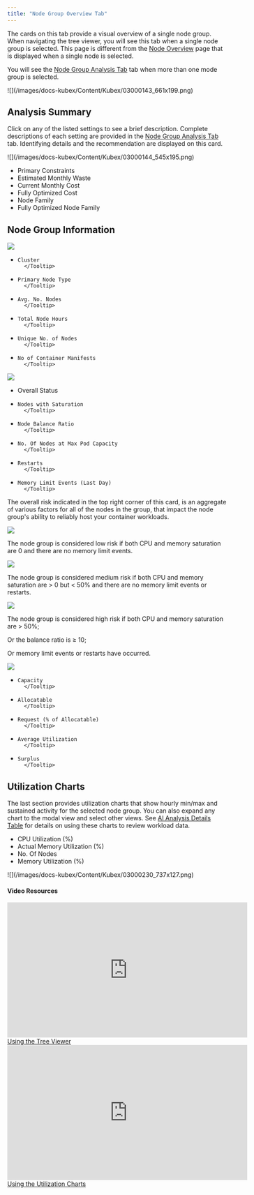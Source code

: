 ```yaml
---
title: "Node Group Overview Tab"
---
```


The cards on this tab provide a visual overview of a single node group. When navigating the tree viewer, you will see this tab when a single node group is selected. This page is different from the [Node Overview](/docs-kubex/Content/Kubex/Node-Overview-Tab) page that is displayed when a single node is selected.

You will see the [Node Group Analysis Tab](/docs-kubex/Content/Kubex/Node_Group_Analysis_Table) tab when more than one mode group is selected.


<Frame caption="Figure: Locating the Node Group Overview">
![](/images/docs-kubex/Content/Kubex/03000143_661x199.png)
</Frame>



## Analysis Summary

Click on any of the listed settings to see a brief description. Complete descriptions of each setting are provided in the [Node Group Analysis Tab](/docs-kubex/Content/Kubex/Node_Group_Analysis_Table) tab.
Identifying details and the recommendation are displayed on this card.

<div style={{ width: "100%", display:"flex", flexDirection:"row", alignItems:"center", gap:"20px"}}>
  <Frame caption="Figure: Analysis Summary Details">
    ![](/images/docs-kubex/Content/Kubex/03000144_545x195.png)
  </Frame>
  <ul style={{ width: "50%"}}>
    <li>
      <Tooltip tip="Indicates the reason that more containers cannot be added to this node group.">
      Primary Constraints
      </Tooltip>
    </li>
    <li>
      <Tooltip tip="This is the estimated wasted spend per month. If the value is negative your infrastructure may be under-provisioned.">
      Estimated Monthly Waste
      </Tooltip>
    </li>
    <li>
      <Tooltip tip="The current cost of running this node. The calculation is based on whether the primary node type has been defined.">
      Current Monthly Cost
      </Tooltip>
    </li>
    <li>
      <Tooltip tip="The cost of running this node on the optimal instance type. The calculation is based on whether the primary node type has been defined.">
      Fully Optimized Cost
      </Tooltip>
    </li>
    <li>
      <Tooltip tip='One of the following: “Compute Optimized", “General Purpose”, or “Memory Optimized”. If the node is not one of these, then this value cannot be determined and is indicated as a dash (-).'>
      Node Family
      </Tooltip>
    </li>
    <li>
      <Tooltip tip="Use this value to determine if your nodes are utilized as efficiently as possible. Both CPU and memory utilization are used to determine this ratio.">
      Fully Optimized Node Family
      </Tooltip>
    </li>
  </ul>
</div>

## Node Group Information


<div style={{ width: "100%", display:"flex", flexDirection:"row", alignItems:"center", gap:"20px"}}>
<Frame caption="Figure: Node Group Information">
 <img src="/images/docs-kubex/Content/Kubex/03000146.png" />
</Frame>
<ul style={{ width: "50%"}}>
  <li>
      <Tooltip tip="The cluster name containing the node group.">

    Cluster
      </Tooltip>
  </li>
  <li>
      <Tooltip tip="The most common instance type. For example, if there are 20 r6i.large instances and 10 m6i.large instances, the primary node type is r6i.large.">

    Primary Node Type
      </Tooltip>
  </li>
  <li>
      <Tooltip tip="The average number of nodes in the node group, for in-service instances with non-zero workload.">

    Avg. No. Nodes
      </Tooltip>
  </li>
  <li>
      <Tooltip tip="The cumulative number of hours that all nodes in the group have been up and running, with CPU or memory utilization.">

    Total Node Hours
      </Tooltip>
  </li>
  <li>
      <Tooltip tip="The total number of unique nodes that are part of this node group, . The value of node ID is used to determine if a node is unique.">

    Unique No. of Nodes
      </Tooltip>
  </li>
  <li>
      <Tooltip tip="The number of container manifests in the node group being analyzed during the last analysis run. Only containers that were part of the selected node group AND not part of another node group, in the past 7 days, are counted.">

    No of Container Manifests
      </Tooltip>
  </li>
</ul>
</div>


<div style={{ width: "100%", display:"flex", flexDirection:"row", alignItems:"center", gap:"20px"}}>
<Frame caption="Figure: Node Group Health Details">	
  <img src="/images/docs-kubex/Content/Kubex/03000145_537x180.png" />
</Frame>
<ul style={{ width: "50%"}}>
  <li>
      <Tooltip tip="The status of the selected group based on a number of factors, including restarts and CPU or memory saturation. See the description below.">
      Overall Status
      </Tooltip>
  </li>
  <li>
      <Tooltip tip="The percentage of nodes with peak CPU utilization above the configurable, saturation threshold (default: 0%) . The value is expressed as a percentage of the total number of nodes. If the value exceeds the threshold the cell is shaded red.">

    Nodes with Saturation
      </Tooltip>
  </li>
  <li>
      <Tooltip tip="The ratio of the busiest (top 10%) to least busy (bottom 10%) nodes within a node group. Use this value to assess the distribution of CPU resources across the nodes in a cluster.
    A value of between 1 to 1.5 is ideal. If the ratio exceeds a value of 2 the cell is shaded to clearly indicate that resource allocation should be investigated.">

    Node Balance Ratio
      </Tooltip>
  </li>
  <li>
      <Tooltip tip="The number of container manifests in the node group which have exceeded the working set memory limit, in the last day.">

    No. Of Nodes at Max Pod Capacity
      </Tooltip>
  </li>
  <li>
      <Tooltip tip="The number of container manifests in this node group with containers that were restarted in the last day. Only containers that were part of the selected node group AND not part of another node group, in the last day, are counted.">

    Restarts
      </Tooltip>
  </li>
  <li>
      <Tooltip tip="The number of container manifests in the node group which have exceeded the working set memory limit, in the last day.">

    Memory Limit Events (Last Day)
      </Tooltip>
  </li>
</ul>
</div>


The overall risk indicated in the top right corner of this card, is an aggregate of various factors for all of the nodes in the group, that impact the node group's ability to reliably host your container workloads.

<div style={{ width: "100%", display:"flex", flexDirection:"row", alignItems:"center", gap:"20px"}}>
  <div style={{ width: "120px", minWidth: "120px" }}>
    <Frame>
      <img src="/images/docs-kubex/Content/Kubex/03000215_120x39.png" width={"100%"} style={{ height: "40px", objectFit: "contain" }}/>
    </Frame>
  </div>
  <div style={{ flex: 1 }}>
    <p>The node group is considered low risk if both CPU and memory saturation are 0 and there are no memory limit events.</p>
  </div>
</div>


<div style={{ width: "100%", display:"flex", flexDirection:"row", alignItems:"center", gap:"20px"}}>
  <div style={{ width: "120px", minWidth: "120px" }}>
    <Frame>
      <img src="/images/docs-kubex/Content/Kubex/03000214_120x39.png" width={"100%"} style={{ height: "40px", objectFit: "contain" }}/>
    </Frame>
  </div>
  <div style={{ flex: 1 }}>
    <p>The node group is considered medium risk if both CPU and memory saturation are > 0 but  < 50% and there are no memory limit events or restarts.</p>
  </div>
</div>


<div style={{ width: "100%", display:"flex", flexDirection:"row", alignItems:"center", gap:"20px"}}>
  <div style={{ width: "120px", minWidth: "120px" }}>
    <Frame>
      <img src="/images/docs-kubex/Content/Kubex/03000213_120x39.png" width={"100%"} style={{ height: "40px", objectFit: "contain" }}/>
    </Frame>
  </div>
  <div style={{ flex: 1 }}>
    <p>The node group is considered high risk if both CPU and memory saturation are > 50%;</p>
    <p>Or the balance ratio is ≥ 10;</p>
    <p>Or memory limit events or restarts have occurred.</p>
  </div>
</div>



<div style={{ width: "100%", display:"flex", flexDirection:"row", alignItems:"center", gap:"20px"}}>
<Frame caption="Resource Summary">	
  <img src="/images/docs-kubex/Content/Kubex/03000147_501x271.png" />
</Frame>
<ul style={{ width: "50%"}}>
  <li>
      <Tooltip tip="The available CPU (Cores) and memory (GB).">

    Capacity
      </Tooltip>
  </li>
  <li>
      <Tooltip tip="This is the average number of cores available that you can allocate to your container workloads. This value is determined from the number of hours each node was running in the last 7  days and using that value to calculate how many cores are available, on average.">

    Allocatable
      </Tooltip>
  </li>
  <li>
      <Tooltip tip="The percentage of total allocatable CPU capacity that is already allocated to CPU requests.">

    Request (% of Allocatable)
      </Tooltip>
  </li>
  <li>
      <Tooltip tip="The average CPU and memory utilization. This value is weighted by the number of hours that each node in the group ran. The CPU utilization is multiplied by the number of running hours for the node before calculating the average.">

    Average Utilization
      </Tooltip>
  </li>
  <li>
      <Tooltip tip="The number of surplus CPU cores and memory GB that is currently provisioned. This is the surplus CPU and memory for the selected node group, based on how many resources are utilized as compared to the total allocatable resources.">

    Surplus
      </Tooltip>
  </li>
</ul>
</div>

## Utilization Charts

The last section provides utilization charts that show hourly min/max and sustained activity for the selected node group. You can also expand any chart to the modal view and select other views. See [AI Analysis Details Table](/docs-kubex/Content/Kubex/AI_Analysis_Details_Table) for details on using these charts to review workload data.


<ul>
  <li>CPU Utilization (%)</li>
  <li>Actual Memory Utilization (%)</li>
  <li>No. Of Nodes</li>
  <li>Memory Utilization (%)</li>
</ul>




<Frame caption="Figure: Utilization Charts">
![](/images/docs-kubex/Content/Kubex/03000230_737x127.png)
</Frame>

#### Video Resources
<AccordionGroup>
<Accordion title="Using the Tree Viewer">
<iframe frameborder="0" height="310" src="https://player.vimeo.com/video/1038945637?title=0&amp;byline=0&amp;portrait=0&amp;badge=0&amp;autopause=0&amp;player_id=0&amp;app_id=58479" width="550"></iframe>
<a href="https://player.vimeo.com/video/1038945637?title=0&amp;byline=0&amp;portrait=0&amp;badge=0&amp;autopause=0&amp;player_id=0&amp;app_id=58479" target='_blank'>Using the Tree Viewer</a>
</Accordion>

<Accordion title="Using the Utilization Charts">
<iframe frameborder="0" height="310" src="https://player.vimeo.com/video/1042992591?badge=0&amp;autopause=0&amp;player_id=0&amp;app_id=58479" width="550"></iframe>
<a href="https://player.vimeo.com/video/1042992591?badge=0&amp;autopause=0&amp;player_id=0&amp;app_id=58479" target='_blank'>Using the Utilization Charts</a>
</Accordion>

</AccordionGroup>